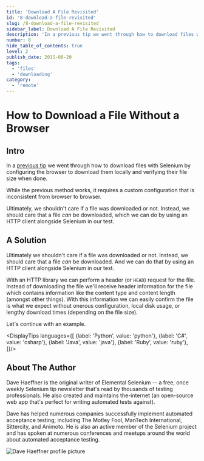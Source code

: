 ```yaml
---
title: 'Download A File Revisited'
id: '8-download-a-file-revisited'
slug: /8-download-a-file-revisited
sidebar_label: Download A File Revisited
description: 'In a previous tip we went through how to download files with Selenium by configuring the browser to download them locally and verifying their file size when done. While the previous method works, it requires a custom configuration that is inconsistent from browser to browser.'
number: 8
hide_table_of_contents: true
level: 2
publish_date: 2015-08-20
tags:
  - 'files'
  - 'downloading'
category:
  - 'remote'
---
```


# How to Download a File Without a Browser

## Intro

In a [previous tip](/tips/2-download-a-file) we went through how to download files with Selenium by configuring the browser to download
them locally and verifying their file size when done.

While the previous method works, it requires a custom configuration that is inconsistent from browser to browser.

Ultimately, we shouldn't care if a file was downloaded or not. Instead, we should care that a file _can_ be downloaded,
which we can do by using an HTTP client alongside Selenium in our test.

## A Solution

Ultimately we shouldn't care if a file was downloaded or not. Instead, we should care that a file _can_ be downloaded.
And we can do that by using an HTTP client alongside Selenium in our test.

With an HTTP library we can perform a header (or `HEAD`) request for the file. Instead of downloading the file we'll
receive header information for the file which contains information like the content type and content length
(amongst other things). With this information we can easily confirm the file is what we expect without onerous
configuration, local disk usage, or lengthy download times (depending on the file size).

Let's continue with an example.



<DisplayTips languages={[
    {label: 'Python', value: 'python'},
    {label: 'C#', value: 'csharp'},
    {label: 'Java', value: 'java'},
    {label: 'Ruby', value: 'ruby'},
]}/>


## About The Author

Dave Haeffner is the original writer of Elemental Selenium -- a free, once weekly Selenium tip newsletter that's read
by thousands of testing professionals. He also created and maintains the-internet (an open-source web app that's
perfect for writing automated tests against).

Dave has helped numerous companies successfully implement automated acceptance testing; including The Motley Fool,
ManTech International, Sittercity, and Animoto. He is also an active member of the Selenium project and has spoken
at numerous conferences and meetups around the world about automated acceptance testing.

![Dave Haeffner profile picture](/img/authors/dave-haeffner.jpeg#author-img 'a title')
